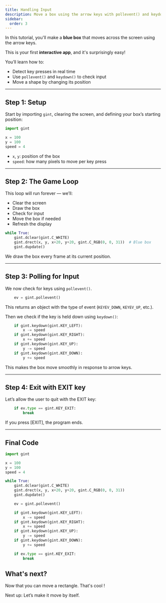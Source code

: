 ```yaml
---
title: Handling Input
description: Move a box using the arrow keys with pollevent() and keydown().
sidebar:
  order: 3
---
```



In this tutorial, you'll make a **blue box** that moves across the screen using the arrow keys.

This is your first **interactive app**, and it's surprisingly easy!

You’ll learn how to:
- Detect key presses in real time
- Use `pollevent()` and `keydown()` to check input
- Move a shape by changing its position

---

## Step 1: Setup

Start by importing `gint`, clearing the screen, and defining your box’s starting position:

```py
import gint

x = 100
y = 100
speed = 4
```

- `x`, `y`: position of the box
- `speed`: how many pixels to move per key press

---

## Step 2: The Game Loop

This loop will run forever — we’ll:
- Clear the screen
- Draw the box
- Check for input
- Move the box if needed
- Refresh the display

```py
while True:
    gint.dclear(gint.C_WHITE)
    gint.drect(x, y, x+20, y+20, gint.C_RGB(0, 0, 31))  # Blue box
    gint.dupdate()
```

We draw the box every frame at its current position.

---

## Step 3: Polling for Input

We now check for keys using `pollevent()`.

```py
    ev = gint.pollevent()
```

This returns an object with the type of event (`KEYEV_DOWN`, `KEYEV_UP`, etc.).

Then we check if the key is held down using `keydown()`:

```py
    if gint.keydown(gint.KEY_LEFT):
        x -= speed
    if gint.keydown(gint.KEY_RIGHT):
        x += speed
    if gint.keydown(gint.KEY_UP):
        y -= speed
    if gint.keydown(gint.KEY_DOWN):
        y += speed
```

This makes the box move smoothly in response to arrow keys.

---

## Step 4: Exit with EXIT key

Let’s allow the user to quit with the EXIT key:

```py
    if ev.type == gint.KEY_EXIT:
        break
```

If you press [EXIT], the program ends.

---

## Final Code

```py
import gint

x = 100
y = 100
speed = 4

while True:
    gint.dclear(gint.C_WHITE)
    gint.drect(x, y, x+20, y+20, gint.C_RGB(0, 0, 31))
    gint.dupdate()

    ev = gint.pollevent()

    if gint.keydown(gint.KEY_LEFT):
        x -= speed
    if gint.keydown(gint.KEY_RIGHT):
        x += speed
    if gint.keydown(gint.KEY_UP):
        y -= speed
    if gint.keydown(gint.KEY_DOWN):
        y += speed

    if ev.type == gint.KEY_EXIT:
        break
```

## What's next?

Now that you can move a rectangle. That's cool !

Next up: Let’s make it move by itself.

<LinkCard
  title="💽 Bouncing Logo"
  href="/wiki/python/examples/bounce/"
  description="Simple screen animation using drawing and input"
/>
